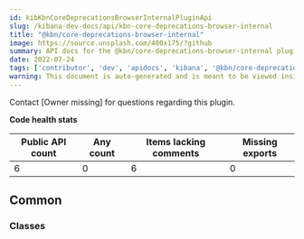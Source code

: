 ```yaml
---
id: kibKbnCoreDeprecationsBrowserInternalPluginApi
slug: /kibana-dev-docs/api/kbn-core-deprecations-browser-internal
title: "@kbn/core-deprecations-browser-internal"
image: https://source.unsplash.com/400x175/?github
summary: API docs for the @kbn/core-deprecations-browser-internal plugin
date: 2022-07-24
tags: ['contributor', 'dev', 'apidocs', 'kibana', '@kbn/core-deprecations-browser-internal']
warning: This document is auto-generated and is meant to be viewed inside our experimental, new docs system. Reach out in #docs-engineering for more info.
---
```




Contact [Owner missing] for questions regarding this plugin.

**Code health stats**

| Public API count  | Any count | Items lacking comments | Missing exports |
|-------------------|-----------|------------------------|-----------------|
| 6 | 0 | 6 | 0 |

## Common

### Classes
<DocDefinitionList data={kbnCoreDeprecationsBrowserInternalObj.common.classes}/>

